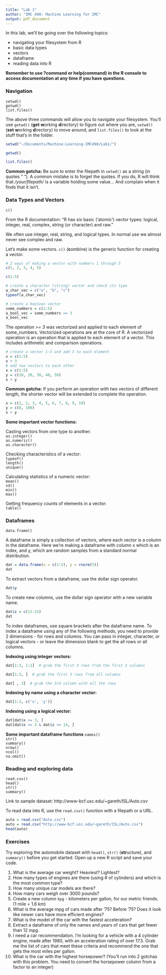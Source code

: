 ```yaml
---
title: "Lab 1"
author: "IMC 490: Machine Learning for IMC"
output: pdf_document
---
```


In this lab, we'll be going over the following topics:

- navigating your filesystem from R
- basic data types
- vectors
- dataframe
- reading data into R

**Remember to use ?command or help(command) in the R console to access documentation at any time if you have questions.**

### Navigation

`setwd()`  
`getwd()`  
`list.files()`  

The above three commands will allow you to navigate your filesystem. You'll use `getwd()` (**get** **w**orking **d**irectory) to figure out where you are, `setwd()` (**set** **w**orking **d**irectory) to move around, and `list.files()` to look at the stuff that's in the folder.
 

```r
setwd("~/Documents/Machine-Learning-IMC490/Lab1/")
```

```r
getwd()
```

```r
list.files()
```

**Common gotcha:** Be sure to enter the filepath in `setwd()` as a string (in quotes " "). A common mistake is to forget the quotes. If you do, R will think that */your/filepath/* is a variable holding some value... And complain when it finds that it isn't.

\newpage
### Data Types and Vectors
`c()`  

From the R documentation: "R has six basic (‘atomic’) vector types: logical, integer, real, complex, string (or character) and raw."  

We often use integer, real, string, and logical types. In normal use we almost never see complex and raw.

Let's make some vectors. `c()` (**c**ombine) is the generic function for creating a vector.  

```r
# 2 ways of making a vector with numbers 1 through 5
c(1, 2, 3, 4, 5)
```

```r
c(1:5)
```

```r
# create a character (string) vector and check its type
a_char_vec = c("a", "b", "c")
typeof(a_char_vec)
```

```r
# create a boolean vector
some_numbers = c(1:5)
a_bool_vec = some_numbers >= 3
a_bool_vec
```

The operation *>= 3* was vectorized and applied to each element of some_numbers. Vectorized operations are at the core of R. A vectorized operation is an operation that is applied to each element of a vector. This includes arithmetic and comparison operations.

```r
# create a vector 1:5 and add 3 to each element
x = c(1:5)
x + 3
# add two vectors to each other
x = c(1:5)
y = c(10, 20, 30, 40, 50)
x + y
```

**Common gotcha:** If you perform an operation with two vectors of different length, the shorter vector will be extended to complete the operation.

```r
x = c(1, 2, 3, 4, 5, 6, 7, 8, 9, 10)
y = c(0, 100)
x + y
```

\newpage

**Some important vector functions:**

Casting vectors from one type to another:  
`as.integer()`  
`as.numeric()`  
`as.character()`  
  
Checking characteristics of a vector:  
`typeof()`    
`length()`  
`unique()`  
  
Calculating statistics of a numeric vector:  
`mean()`    
`sd()`  
`min()`  
`max()`  

Getting frequency counts of elements in a vector:  
`table()`

\newpage
### Dataframes
`data.frame()`  

A dataframe is simply a collection of vectors, where each vector is a column in the dataframe. Here we're making a dataframe with column x which is an index, and y, which are random samples from a standard normal distribution.  

```r
dat = data.frame(x = c(1:5), y = rnorm(5))
dat
```

To extract vectors from a dataframe, use the dollar sign operator.

```r
dat$y
```

To create new columns, use the dollar sign operator with a new variable name.

```r
dat$z = c(11:15)
dat
```

\newpage

To index dataframes, use square brackets after the dataframe name. To index a dataframe using any of the following methods, you need to provide 2 dimensions - for rows and columns. You can pass in integer, character, or logical vectors - or leave the dimension blank to get the all rows or all columns.  

**Indexing using integer vectors:**

```r
dat[1:3, 1:2]  # grab the first 3 rows from the first 2 columns

dat[1:3, ]  # grab the first 3 rows from all columns 

dat[ , 3]  # grab the 3rd column with all the rows
```

**Indexing by name using a character vector:**

```r
dat[1:3, c('x', 'y')]
```

**Indexing using a logical vector:**

```r
dat[dat$x >= 3, ]
dat[dat$x >= 3 & dat$z <= 14, ]
```


**Some important dataframe functions**
``names()``  
``str()``  
``summary()``  
``nrow()``  
``ncol()``  
``na.omit()``

\newpage
### Reading and exploring data
`read.csv()`  
`head()`  
`str()`  
`summary()`  

Link to sample dataset: http://www-bcf.usc.edu/~gareth/ISL/Auto.csv

To read data into R, use the `read.csv()` function with a filepath or a URL.  

```r
auto = read.csv("Auto.csv")
auto = read.csv("http://www-bcf.usc.edu/~gareth/ISL/Auto.csv")
head(auto)
```

### Exercises

Try exploring the automobile dataset with `head()`, `str()` (**str**ucture), and `summary()` before you get started. Open up a new R script and save your code.

1. What is the average car weight? Heaviest? Lightest?
2. How many types of engines are there (using # of cylinders) and which is the most common type?
3. How many unique car models are there?
5. How many cars weigh over 3000 pounds?
7. Create a new column `kpg` - kilometers per gallon, for our metric friends. (1 mile = 1.6 km)
8. What is the average mpg of cars made after '75? Before '75? Does it look like newer cars have more efficient engines?
4. What is the model of the car with the fastest acceleration?
6. Extract a dataframe of only the names and years of cars that get fewer than 12 mpg.
9. I need a car recommendation. I'm looking for a vehicle with a 4 cylinder engine, made after 1980, with an acceleration rating of over 17.5. Grab me the list of cars that meet these criteria and recommend the one that gets the most miles per gallon.
10. What is the car with the highest horsepower? (You'll run into 2 gotchas with this problem. You need to convert the horsepower column from a factor to an integer)






